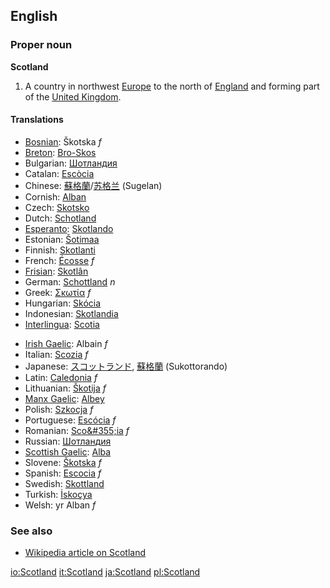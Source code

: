 ==English==
===Proper noun===
'''Scotland'''

#A country in northwest [[Europe]] to the north of [[England]] and forming part of the [[United Kingdom]].

====Translations====
{{top}}
*[[Bosnian]]: Škotska ''f''
*[[Breton]]: [[Bro-Skos]]
*Bulgarian: [[Шотландия]]
*Catalan: [[Escòcia]]
*Chinese: [[蘇格蘭]]/[[苏格兰]] (Sugelan)
*Cornish: [[Alban]]
*Czech: [[Skotsko]] 
*Dutch: [[Schotland]] 
*[[Esperanto]]: [[Skotlando]]
*Estonian: [[Šotimaa]]
*Finnish: [[Skotlanti]]
*French: [[Écosse]] ''f''
*[[Frisian]]: [[Skotlân]]
*German: [[Schottland]] ''n''
*Greek: [[Σκωτία]] ''f''
*Hungarian: [[Skócia]]
*Indonesian:  [[Skotlandia]]
*[[Interlingua]]: [[Scotia]]
{{mid}}
*[[Irish Gaelic]]: Albain ''f''
*Italian: [[Scozia]] ''f''
*Japanese:  [[スコットランド]], [[蘇格蘭]] (Sukottorando)
*Latin: [[Caledonia#Latin|Caledonia]] ''f''
*Lithuanian: [[Škotija]] ''f''
*[[Manx Gaelic]]: [[Albey]]
*Polish: [[Szkocja]] ''f''
*Portuguese: [[Escócia]] ''f''
*Romanian: [[Sco&#355;ia]] ''f''
*Russian: [[Шотландия]]
*[[Scottish Gaelic]]: [[Alba]]
*Slovene: [[Škotska]] ''f''
*Spanish: [[Escocia]] ''f''
*Swedish: [[Skottland]]
*Turkish: [[İskoçya]]
*Welsh: yr Alban ''f''
{{bottom}}

===See also===
*[[w:Scotland|Wikipedia article on Scotland]]

[[io:Scotland]]
[[it:Scotland]]
[[ja:Scotland]]
[[pl:Scotland]]